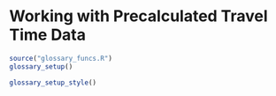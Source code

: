 # Working with Precalculated Travel Time Data

```r
source("glossary_funcs.R")
glossary_setup()
```

```r
glossary_setup_style()
```
